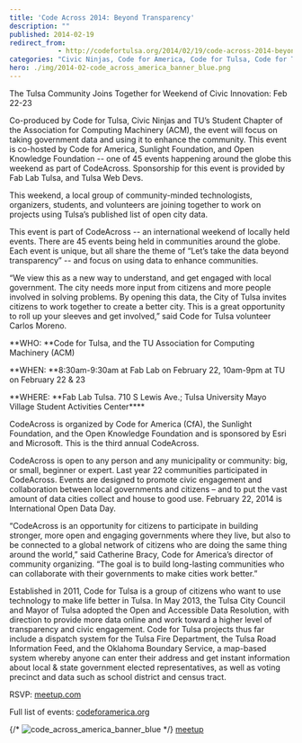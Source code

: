 ```yaml
---
title: 'Code Across 2014: Beyond Transparency'
description: ""
published: 2014-02-19
redirect_from: 
            - http://codefortulsa.org/2014/02/19/code-across-2014-beyond-transparency/
categories: "Civic Ninjas, Code for America, Code for Tulsa, Code for Tulsa Blog, Fab Lab Tulsa, local government, Open Knowledge Foundation, Sunlight Foundation, Tulsa Open Data, Tulsa Web Devs"
hero: ./img/2014-02-code_across_america_banner_blue.png
---
```

The Tulsa Community Joins Together for Weekend of Civic Innovation: Feb 22-23

Co-produced by Code for Tulsa, Civic Ninjas and TU’s Student Chapter of the Association for Computing Machinery (ACM), the event will focus on taking government data and using it to enhance the community. This event is co-hosted by Code for America, Sunlight Foundation, and Open Knowledge Foundation -- one of 45 events happening around the globe this weekend as part of CodeAcross. Sponsorship for this event is provided by Fab Lab Tulsa, and Tulsa Web Devs.

This weekend, a local group of community-minded technologists, organizers, students, and volunteers are joining together to work on projects using Tulsa’s published list of open city data.

This event is part of CodeAcross -- an international weekend of locally held events. There are 45 events being held in communities around the globe. Each event is unique, but all share the theme of “Let’s take the data beyond transparency” -- and focus on using data to enhance communities.

“We view this as a new way to understand, and get engaged with local government. The city needs more input from citizens and more people involved in solving problems. By opening this data, the City of Tulsa invites citizens to work together to create a better city. This is a great opportunity to roll up your sleeves and get involved,” said Code for Tulsa volunteer Carlos Moreno.

**WHO: **Code for Tulsa, and the TU Association for Computing Machinery (ACM)

**WHEN: **8:30am-9:30am at Fab Lab on February 22, 10am-9pm at TU on February 22 & 23

**WHERE: **Fab Lab Tulsa. 710 S Lewis Ave.; Tulsa University Mayo Village Student Activities Center\*\*\*\*

CodeAcross is organized by Code for America (CfA), the Sunlight Foundation, and the Open Knowledge Foundation and is sponsored by Esri and Microsoft. This is the third annual CodeAcross.

CodeAcross is open to any person and any municipality or community: big, or small, beginner or expert. Last year 22 communities participated in CodeAcross. Events are designed to promote civic engagement and collaboration between local governments and citizens – and to put the vast amount of data cities collect and house to good use. February 22, 2014 is International Open Data Day.

“CodeAcross is an opportunity for citizens to participate in building stronger, more open and engaging governments where they live, but also to be connected to a global network of citizens who are doing the same thing around the world,” said Catherine Bracy, Code for America’s director of community organizing. “The goal is to build long-lasting communities who can collaborate with their governments to make cities work better.”

Established in 2011, Code for Tulsa is a group of citizens who want to use technology to make life better in Tulsa. In May 2013, the Tulsa City Council and Mayor of Tulsa adopted the Open and Accessible Data Resolution, with direction to provide more data online and work toward a higher level of transparency and civic engagement. Code for Tulsa projects thus far include a dispatch system for the Tulsa Fire Department, the Tulsa Road Information Feed, and the Oklahoma Boundary Service, a map-based system whereby anyone can enter their address and get instant information about local & state government elected representatives, as well as voting precinct and data such as school district and census tract.

RSVP: [meetup.com](http://www.meetup.com/Code-for-Tulsa/events/152233562/)

Full list of events: [codeforamerica.org](http://codeforamerica.org/codeacross)

{/* ![code_across_america_banner_blue](./img/2014-02-code_across_america_banner_blue.png) */}
[meetup](http://www.meetup.com/Code-for-Tulsa/events/152233562/)
